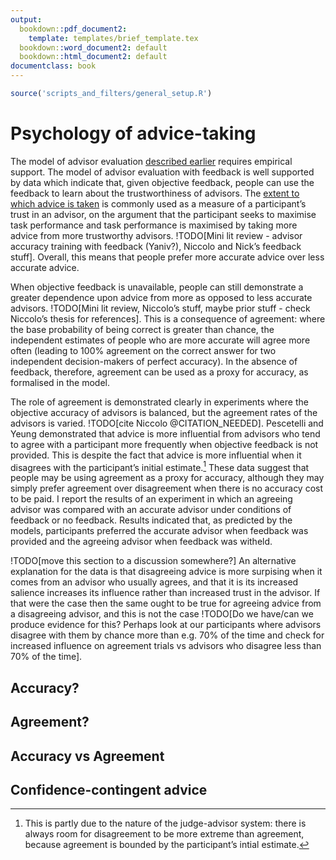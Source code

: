 ```yaml
---
output:
  bookdown::pdf_document2:
    template: templates/brief_template.tex
  bookdown::word_document2: default
  bookdown::html_document2: default
documentclass: book
---
```


```r
source('scripts_and_filters/general_setup.R')
```

# Psychology of advice-taking {#chapter-advice-taking}
\minitoc

<!-- Here should be a detailed introduction. Niccolo's stuff about advice-taking, and then introduce my research on advisor selection. Maybe merge this with the previous section. -->

The model of advisor evaluation [described earlier](#advisor-evaluation-without-feedback) requires empirical support. The model of advisor evaluation with feedback is well supported by data which indicate that, given objective feedback, people can use the feedback to learn about the trustworthiness of advisors. The [extent to which advice is taken](#!TODO[link to measures of advice in method]) is commonly used as a measure of a participant's trust in an advisor, on the argument that the participant seeks to maximise task performance and task performance is maximised by taking more advice from more trustworthy advisors. !TODO[Mini lit review - advisor accuracy training with feedback (Yaniv?), Niccolo and Nick's feedback stuff]. Overall, this means that people prefer more accurate advice over less accurate advice.

When objective feedback is unavailable, people can still demonstrate a greater dependence upon advice from more as opposed to less accurate advisors. !TODO[Mini lit review, Niccolo's stuff, maybe prior stuff - check Niccolo's thesis for references]. This is a consequence of agreement: where the base probability of being correct is greater than chance, the independent estimates of people who are more accurate will agree more often (leading to 100% agreement on the correct answer for two independent decision-makers of perfect accuracy). In the absence of feedback, therefore, agreement can be used as a proxy for accuracy, as formalised in the model.

The role of agreement is demonstrated clearly in experiments where the objective accuracy of advisors is balanced, but the agreement rates of the advisors is varied. !TODO[cite Niccolo @CITATION_NEEDED]. Pescetelli and Yeung demonstrated that advice is more influential from advisors who tend to agree with a participant more frequently when objective feedback is not provided. This is despite the fact that advice is more influential when it disagrees with the participant's initial estimate.^[This is partly due to the nature of the judge-advisor system: there is always room for disagreement to be more extreme than agreement, because agreement is bounded by the participant's intial estimate.] These data suggest that people may be using agreement as a proxy for accuracy, although they may simply prefer agreement over disagreement when there is no accuracy cost to be paid. I report the results of an experiment in which an agreeing advisor was compared with an accurate advisor under conditions of feedback or no feedback. Results indicated that, as predicted by the models, participants preferred the accurate advisor when feedback was provided and the agreeing advisor when feedback was witheld.

!TODO[move this section to a discussion somewhere?] An alternative explanation for the data is that disagreeing advice is more surpising when it comes from an advisor who usually agrees, and that it is its increased salience increases its influence rather than increased trust in the advisor. If that were the case then the same ought to be true for agreeing advice from a disagreeing advisor, and this is not the case !TODO[Do we have/can we produce evidence for this? Perhaps look at our participants where advisors disagree with them by chance more than e.g. 70% of the time and check for increased influence on agreement trials vs advisors who disagree less than 70% of the time]. 

## Accuracy? 

## Agreement?

## Accuracy vs Agreement



## Confidence-contingent advice

